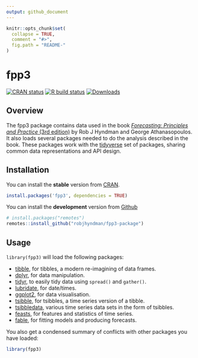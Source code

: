```yaml
---
output: github_document
---
```

<!-- README.md is generated from README.Rmd. Please edit that file -->

```r
knitr::opts_chunk$set(
  collapse = TRUE,
  comment = "#>",
  fig.path = "README-"
)
```

# fpp3

<!-- badges: start -->
[![CRAN status](https://www.r-pkg.org/badges/version/fpp3)](https://cran.r-project.org/package=fpp3)
[![R build status](https://github.com/robjhyndman/fpp3-package/workflows/R-CMD-check/badge.svg)](https://github.com/robjhyndman/fpp3-package/actions)
[![Downloads](http://cranlogs.r-pkg.org/badges/fpp3)](https://cran.r-project.org/package=fpp3)
<!-- badges: end -->

## Overview

The fpp3 package contains data used in the book [*Forecasting: Principles and Practice* (3rd edition)](https://OTexts.com/fpp3) by Rob J Hyndman and George Athanasopoulos. It also loads several packages needed to do the analysis described in the book. These packages work with the [tidyverse](https://www.tidyverse.org/) set of packages, sharing common data representations and API design.

## Installation

You can install the **stable** version from
[CRAN](https://cran.r-project.org/package=fpp3).

```r
install.packages('fpp3', dependencies = TRUE)
```

You can install the **development** version from
[Github](https://github.com/robjhyndman/fpp3-package)

```r
# install.packages("remotes")
remotes::install_github("robjhyndman/fpp3-package")
```

## Usage

`library(fpp3)` will load the following packages:

* [tibble](https://tibble.tidyverse.org), for tibbles, a modern re-imagining of data frames.
* [dplyr](https://dplyr.tidyverse.org), for data manipulation.
* [tidyr](https://tidyr.tidyverse.org), to easily tidy data using `spread()` and `gather()`.
* [lubridate](https://lubridate.tidyverse.org), for date/times.
* [ggplot2](https://ggplot2.tidyverse.org), for data visualisation.
* [tsibble](https://tsibble.tidyverts.org), for tsibbles, a time series version of a tibble.
* [tsibbledata](https://tsibbledata.tidyverts.org), various time series data sets in the form of tsibbles.
* [feasts](https://feasts.tidyverts.org), for features and statistics of time series.
* [fable](https://fable.tidyverts.org), for fitting models and producing forecasts.

You also get a condensed summary of conflicts with other packages you have loaded:

```r
library(fpp3)
```

